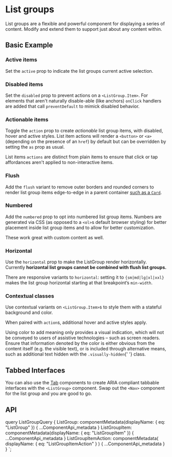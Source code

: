 


# List groups

<p className="lead">
  List groups are a flexible and powerful component for displaying a series of
  content. Modify and extend them to support just about any content within.
</p>

## Basic Example

<ReactPlayground
  codeText={ListGroupDefault}
  exampleClassName={styles.listGroup}
/>

### Active items

Set the `active` prop to indicate the list groups current active selection.

<ReactPlayground
  codeText={ListGroupActive}
  exampleClassName={styles.listGroup}
/>

### Disabled items

Set the `disabled` prop to prevent actions on a `<ListGroup.Item>`. For elements
that aren't naturally disable-able (like anchors) `onClick` handlers are added
that call `preventDefault` to mimick disabled behavior.

<ReactPlayground
  codeText={ListGroupDisabled}
  exampleClassName={styles.listGroup}
/>

### Actionable items

Toggle the `action` prop to create <em>actionable</em> list group
items, with disabled, hover and active styles. List item actions will render
a `<button>` or `<a>` (depending on the presence of an `href`) by default but
can be overridden by setting the `as` prop as usual.

List items `actions` are distinct from plain items to ensure that click or tap
affordances aren't applied to non-interactive items.

<ReactPlayground
  codeText={ListGroupLinked}
  exampleClassName={styles.listGroup}
/>

### Flush

Add the `flush` variant to remove outer borders and rounded corners to render list group items
edge-to-edge in a parent container [such as a `Card`](/components/cards/#list-groups).

<ReactPlayground
  codeText={ListGroupFlush}
  exampleClassName={styles.listGroup}
/>

### Numbered

Add the `numbered` prop to opt into numbered list group items. Numbers are generated via CSS
(as opposed to a `<ol>`s default browser styling) for better placement inside list group items
and to allow for better customization.

<ReactPlayground
  codeText={ListGroupNumbered}
  exampleClassName={styles.listGroup}
/>

These work great with custom content as well.

<ReactPlayground
  codeText={ListGroupNumberedCustom}
  exampleClassName={styles.listGroup}
/>

### Horizontal

Use the `horizontal` prop to make the ListGroup render horizontally. Currently **horizontal list groups cannot be combined with flush list groups.**

<ReactPlayground
  codeText={ListGroupHorizontal}
  exampleClassName={styles.listGroup}
/>

There are responsive variants to `horizontal`: setting it to `{sm|md|lg|xl|xxl}` makes the list group horizontal starting at that breakpoint’s `min-width`.

<ReactPlayground
  codeText={ListGroupHorizontalResponsive}
  exampleClassName={styles.listGroup}
/>

### Contextual classes

Use contextual variants on `<ListGroup.Item>`s to style them with a stateful background and color.

<ReactPlayground
  codeText={ListGroupStyle}
  exampleClassName={styles.listGroup}
/>

When paired with `action`s, additional hover and active styles apply.

<ReactPlayground
  codeText={ListGroupStyleActions}
  exampleClassName={styles.listGroup}
/>

<Callout title="Conveying meaning to assistive technologies">
  Using color to add meaning only provides a visual indication, which will not
  be conveyed to users of assistive technologies – such as screen readers.
  Ensure that information denoted by the color is either obvious from the
  content itself (e.g. the visible text), or is included through alternative
  means, such as additional text hidden with the <code>.visually-hidden</code>{' '}
  class.
</Callout>

## Tabbed Interfaces

You can also use the [Tab][tabs] components to create ARIA compliant tabbable
interfaces with the `<ListGroup>` component. Swap out the `<Nav>` component
for the list group and you are good to go.

<ReactPlayground codeText={ListGroupTabs} exampleClassName={styles.listGroup} />

## API

<ComponentApi metadata={props.data.ListGroup} />
<ComponentApi
  metadata={props.data.ListGroupItem}
  exportedBy={props.data.ListGroup}
/>

  query ListGroupQuery {
    ListGroup: componentMetadata(displayName: { eq: "ListGroup" }) {
      ...ComponentApi_metadata
    }
    ListGroupItem: componentMetadata(displayName: { eq: "ListGroupItem" }) {
      ...ComponentApi_metadata
    }
    ListGroupItemAction: componentMetadata(
      displayName: { eq: "ListGroupItemAction" }
    ) {
      ...ComponentApi_metadata
    }
  }
`;

[tabs]: /components/tabs/
